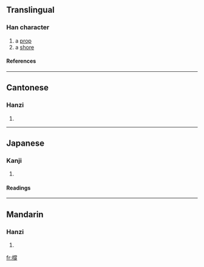 ==Translingual==
===Han character===
{{Han char|rn=75|rad=木|as=12|sn=16|four=4994<sub>1</sub>|canj=木火月竹 (DFBH)}}
# a [[prop]]
# a [[shore]]
====References====
{{Han ref|kx=0553.190|dkj=15543|dj=0942.050|hdz=21291.070|uh=6A55|ud=27221|bh=E9DA|bd=59866}}

----
==Cantonese==
===Hanzi===
{{yue-hanzi|jyut=|y=chaang1}}
# {{defn|Cantonese}}

----
==Japanese==
===Kanji===
{{ja-kanji|grade=|rs=木12}}
# {{defn|Japanese}} 
====Readings====
{{ja-readings|on=[[とう]] (tō), [[ちょう]] (chō)|kun=[[はしら]] (hashira)}}

----
==Mandarin==
===Hanzi===
{{cmn-hanzi|pin=[[chēng]] ([[cheng1]])|wg=ch'eng<sup>1</sup>}}
# {{defn|Mandarin}}

[[fr:橕]]